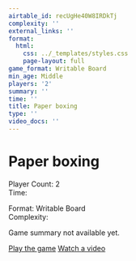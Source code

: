 ```yaml
---
airtable_id: recUgHe40W8IRDkTj
complexity: ''
external_links: ''
format:
  html:
    css: ../_templates/styles.css
    page-layout: full
game_format: Writable Board
min_age: Middle
players: '2'
summary: ''
time: ''
title: Paper boxing
type: ''
video_docs: ''
---
```


# Paper boxing

:::{.game-info-box}
:::{.game-stats}
:::{.left-stats}
Player Count: 2  
Time: 
:::
:::{.right-stats}
Format: Writable Board  
Complexity: 
:::
:::
:::

Game summary not available yet.

:::{.game-actions}
<a href="#" class="btn btn-play"><i class="fa fa-gamepad"></i> Play the game</a>
<a href="#" class="btn btn-watch"><i class="fa fa-video"></i> Watch a video</a>
:::